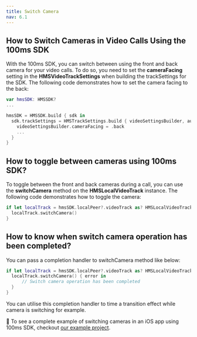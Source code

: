```yaml
---
title: Switch Camera
nav: 6.1
---
```


## How to Switch Cameras in Video Calls Using the 100ms SDK

With the 100ms SDK, you can switch between using the front and back camera for your video calls. To do so, you need to set the **cameraFacing** setting in the **HMSVideoTrackSettings** when building the trackSettings for the SDK. The following code demonstrates how to set the camera facing to the back:

```swift
var hmsSDK: HMSSDK?
...

hmsSDK = HMSSDK.build { sdk in
  sdk.trackSettings = HMSTrackSettings.build { videoSettingsBuilder, audioSettingsBuilder in
    videoSettingsBuilder.cameraFacing = .back
    ...
  }
}
```

## How to toggle between cameras using 100ms SDK?

To toggle between the front and back cameras during a call, you can use the **switchCamera** method on the **HMSLocalVideoTrack** instance. The following code demonstrates how to toggle the camera:

```swift
if let localTrack = hmsSDK.localPeer?.videoTrack as? HMSLocalVideoTrack {
  localTrack.switchCamera()
}
```

## How to know when switch camera operation has been completed?

You can pass a completion handler to switchCamera method like below:

```swift
if let localTrack = hmsSDK.localPeer?.videoTrack as? HMSLocalVideoTrack {
  localTrack.switchCamera() { error in
      // Switch camera operation has been completed
  }
}
```

You can utilise this completion handler to time a transition effect while camera is switching for example.

👀 To see a complete example of switching cameras in an iOS app using 100ms SDK, checkout [our example project](https://github.com/100mslive/100ms-ios-sdk/tree/main/Example).
